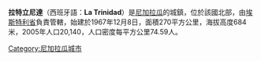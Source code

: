 '''拉特立尼達'''（西班牙語：'''La Trinidad'''）是[[尼加拉瓜|尼加拉瓜]]的城鎮，位於該國北部，由[[埃斯特利省|埃斯特利省]]負責管轄，始建於1967年12月8日，面積270平方公里，海拔高度684米，2005年人口20,140，人口密度每平方公里74.59人。

{{Coord|12|33|28.25|N|86|11|00.52|W|region:NI-ES_type:city_source:dewiki|display=title}}

{{Nicaragua-geo-stub}}
[[Category:尼加拉瓜城市|Category:尼加拉瓜城市]]